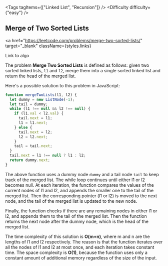 
<Tags tagItems={["Linked List", "Recursion"]} />
<Difficulty difficulty={"easy"} />
## Merge of Two Sorted Lists

<a
  href="https://leetcode.com/problems/merge-two-sorted-lists/"
  target="_blank"
  className={styles.links}
>
  Link to algo
</a>

The problem **Merge Two Sorted Lists** is defined as follows: given two sorted linked lists, `l1` and `l2`, merge them into a single sorted linked list and return the head of the merged list.

Here's a possible solution to this problem in JavaScript:

```js
function mergeTwoLists(l1, l2) {
  let dummy = new ListNode(-1);
  let tail = dummy;
  while (l1 !== null && l2 !== null) {
    if (l1.val < l2.val) {
      tail.next = l1;
      l1 = l1.next;
    } else {
      tail.next = l2;
      l2 = l2.next;
    }
    tail = tail.next;
  }
  tail.next = l1 !== null ? l1 : l2;
  return dummy.next;
}
```

The above function uses a dummy node `dummy` and a tail node `tail` to keep track of the merged list. The while loop continues until either l1 or l2 becomes null. At each iteration, the function compares the values of the current nodes of l1 and l2, and appends the smaller one to the tail of the merged list. Then the corresponding pointer (l1 or l2) is moved to the next node, and the tail of the merged list is updated to the new node.

Finally, the function checks if there are any remaining nodes in either l1 or l2, and appends them to the tail of the merged list. Then the function returns the next node after the dummy node, which is the head of the merged list.

The time complexity of this solution is **O(m+n)**, where m and n are the lengths of l1 and l2 respectively. The reason is that the function iterates over all the nodes of l1 and l2 at most once, and each iteration takes constant time. The space complexity is **O(1)**, because the function uses only a constant amount of additional memory regardless of the size of the input.
